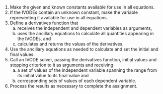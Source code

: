 
1. Make the given and known constants available for use in all equations.
2. If the IVODEs contain an unknown constant, make the variable representing it available for use in all equations.
3. Define a derivatives function that 
    a. receives the independent and dependent variables as arguments,
    b. uses the ancillary equations to calculate all quantities appearing in the IVODEs, and
    c. calculates and returns the values of the derivatives.
4. Use the ancillary equations as needed to calculate and set the initial and final values.
5. Call an IVODE solver, passing the derivatives function, initial values and stopping criterion to it as arguments and receiving
    a. a set of values of the independent variable spanning the range from its initial value to its final value and 
    b. corresponding sets of values of each dependent variable. 
6. Process the results as necessary to complete the assignment.
